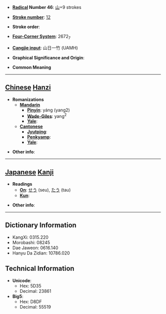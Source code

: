 * '''[[Wiktionary:Chinese radical index| Radical]] Number 46''': [[Wiktionary:Chinese radical index 山|山]]+9 strokes

* '''[[Wiktionary:Chinese total strokes index|Stroke number]]''': [[Wiktionary:Chinese total strokes index 12|12]]

* '''Stroke order''': 

* '''[[Wiktionary:Chinese four corner index|Four-Corner System]]''': 2672<sub>7</sub>

* '''[[Wiktionary:Chinese Cangjie index|Cangjie input]]''': 山日一竹 (UAMH)

* '''Graphical Significance and Origin''': 

* '''Common Meaning'''

----

== [[Chinese]] [[Hanzi]] ==

* '''Romanizations'''
** '''[[Mandarin]]'''
*** '''[[Pinyin]]''': yáng (yang2)
*** '''[[Wade-Giles]]''': yang<sup>2</sup>
*** '''[[Yale]]''': 
** '''[[Cantonese]]'''
*** '''[[Jyutping]]''':
*** '''[[Penkyamp]]''': 
*** '''[[Yale]]''': 

* '''Other info''': 

----

== [[Japanese]] [[Kanji]] ==

* '''Readings'''
** '''[[On]]''': [[せう]] (seu), [[たう]] (tau)
** '''[[Kun]]''': 

* '''Other info''':  

----

== Dictionary Information ==

* KangXi: 0315.220
* Morobashi: 08245
* Dae Jaweon: 0616.140
* Hanyu Da Zidian: 10786.020

== Technical Information ==

* '''Unicode''':
** Hex: 5D35
** Decimal: 23861
* '''Big5''':
** Hex: D8DF
** Decimal: 55519